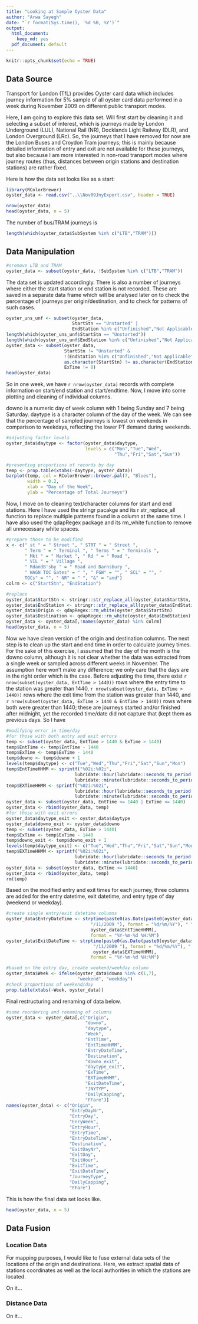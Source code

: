 ```yaml
---
title: "Looking at Sample Oyster Data"
author: "Arwa Sayegh"
date: "`r format(Sys.time(), '%d %B, %Y')`"
output:
  html_document:
    keep_md: yes
  pdf_document: default
---
```


```r
knitr::opts_chunk$set(echo = TRUE)
```

## Data Source

Transport for London (TfL) provides Oyster card data which includes journey information for 5% sample of all oyster card data performed in a week during November 2009 on different public transport modes.

Here, I am going to explore this data set. Will first start by cleaning it and selecting a subset of interest, which is journeys made by London Underground (LUL), National Rail (NR), Docklands Light Railway (DLR), and London Overground (LRc). So, the journeys that I have removed for now are the London Buses and Croydon Tram journeys; this is mainly because detailed information of entry and exit are not available for these journeys, but also because I am more interested in non-road transport modes where journey routes (thus, distances between origin stations and destination stations) are rather fixed.

Here is how the data set looks like as a start:

```r
library(RColorBrewer)
oyster_data <- read.csv("..\\Nov09JnyExport.csv", header = TRUE)
```

```r
nrow(oyster_data)
head(oyster_data, n = 5)
```

The number of bus/TRAM journeys is 

```r
length(which(oyster_data$SubSystem %in% c("LTB","TRAM")))
```

## Data Manipulation

```r
#sremove LTB and TRAM
oyster_data <- subset(oyster_data, !SubSystem %in% c("LTB","TRAM"))
```

The data set is updated accordingly. There is also a number of journeys where either the start station or end station is not recorded. These are saved in a separate data frame which will be analysed later on to check the percentage of journeys per origin/destination, and to check for patterns of such cases.

```r
oyster_uns_unf <- subset(oyster_data, 
                         StartStn == "Unstarted" | 
                         EndStation %in% c("Unfinished","Not Applicable"))
length(which(oyster_uns_unf$StartStn == "Unstarted"))
length(which(oyster_uns_unf$EndStation %in% c("Unfinished","Not Applicable")))
oyster_data <- subset(oyster_data, 
                      StartStn != "Unstarted" &
                      !(EndStation %in% c("Unfinished","Not Applicable")) & 
                      as.character(StartStn) != as.character(EndStation) & 
                      ExTime != 0)
head(oyster_data)
```

So in one week, we have `r nrow(oyster_data)` records with complete information on start/end station and start/endtime. Now, I move into some plotting and cleaning of individual columns.

downo is a numeric day of week column with 1 being Sunday and 7 being Saturday. daytype is a character column of the day of the week. We can see that the percentage of sampled journeys is lowest on weekends in comparison to weekdays, reflecting the lower PT demand during weekends.

```r
#adjusting factor levels
oyster_data$daytype <- factor(oyster_data$daytype, 
                              levels = c("Mon","Tue","Wed",
                                         "Thu","Fri","Sat","Sun"))

#presenting proportions of records by day
temp <- prop.table(xtabs(~daytype, oyster_data))
barplot(temp, col = RColorBrewer::brewer.pal(7, "Blues"), 
        width = 0.2,
        xlab = "Day of the Week", 
        ylab = "Percentage of Total Journeys")
```

Now, I move on to cleaning text/character columns for start and end stations. Here I have used the stringr pacakge and its r str_replace_all function to replace multiple patterns found in a column at the same time. I have also used the qdapRegex package and its rm_white function to remove all unnecessary white spaces.

```r
#prepare those to be modified
x <- c(" st " = " Street ", " STRT " = " Street ", 
       " Term " = " Terminal ", " Terms " = " Terminals ", 
       " Mkt " = " Market ", " Rd " = " Road ",
       " VIL " = " Village ", 
       " RdandB'sby " = " Road and Barnsbury ", 
       " WAGN TOC Gates" = " ", " FGW" = "", " SCL" = "", " 
       TOCs" = "", " NR" = " ", "&" = "and")
colrm <- c("StartStn", "EndStation")

#replace
oyster_data$StartStn <- stringr::str_replace_all(oyster_data$StartStn, x)
oyster_data$EndStation <- stringr::str_replace_all(oyster_data$EndStation, x)
oyster_data$Origin <- qdapRegex::rm_white(oyster_data$StartStn)
oyster_data$Destination <- qdapRegex::rm_white(oyster_data$EndStation)
oyster_data <- oyster_data[,!names(oyster_data) %in% colrm]
head(oyster_data, n = 5)
```

Now we have clean version of the origin and destination columns. The next step is to clean up the start and end time in order to calculate journey times. For the sake of this exercise, I assumed that the day of the month is the downo column, although it is not clear whether the data was extracted from a single week or sampled across different weeks in November. The assumption here won't make any difference; we only care that the days are in the right order which is the case. Before adjusting the time, there exist `r nrow(subset(oyster_data, EntTime > 1440))` rows where the entry time to the station was greater than 1440, `r nrow(subset(oyster_data, ExTime > 1440))` rows where the exit time from the station was greater than 1440, and `r nrow(subset(oyster_data, ExTime > 1440 & EntTime > 1440))` rows where both were greater than 1440; these are journeys started and/or finished after midnight, yet the recorded time/date did not capture that (kept them as previous days. So I have 


```r
#modifying error in time/day
#for those with both entry and exit errors
temp <- subset(oyster_data, EntTime > 1440 & ExTime > 1440)
temp$EntTime <- temp$EntTime - 1440
temp$ExTime <- temp$ExTime - 1440
temp$downo <- temp$downo + 1
levels(temp$daytype) <- c("Tue","Wed","Thu","Fri","Sat","Sun","Mon")
temp$EntTimeHHMM <- sprintf("%02i:%02i", 
                          lubridate::hour(lubridate::seconds_to_period(temp$EntTime*60)),
                          lubridate::minute(lubridate::seconds_to_period(temp$EntTime*60)))
temp$EXTimeHHMM <- sprintf("%02i:%02i", 
                          lubridate::hour(lubridate::seconds_to_period(temp$ExTime*60)),
                          lubridate::minute(lubridate::seconds_to_period(temp$ExTime*60)))
oyster_data <- subset(oyster_data, EntTime <= 1440 | ExTime <= 1440)
oyster_data <- rbind(oyster_data, temp)
#for those with exit errors
oyster_data$daytype_exit <- oyster_data$daytype
oyster_data$downo_exit <- oyster_data$downo
temp <- subset(oyster_data, ExTime > 1440)
temp$ExTime <- temp$ExTime - 1440
temp$downo_exit <- temp$downo_exit + 1
levels(temp$daytype_exit) <- c("Tue","Wed","Thu","Fri","Sat","Sun","Mon")
temp$EXTimeHHMM <- sprintf("%02i:%02i", 
                          lubridate::hour(lubridate::seconds_to_period(temp$ExTime*60)),
                          lubridate::minute(lubridate::seconds_to_period(temp$ExTime*60)))
oyster_data <- subset(oyster_data, ExTime <= 1440)
oyster_data <- rbind(oyster_data, temp)
rm(temp)
```

Based on the modified entry and exit times for each journey, three columns are added for the entry datetime, exit datetime, and entry type of day (weekend or weekday).

```r
#create single entry/exit datetime columns
oyster_data$EntryDateTime <- strptime(paste0(as.Date(paste0(oyster_data$downo, 
                                "/11/2009 "), format = "%d/%m/%Y"), " ", 
                                oyster_data$EntTimeHHMM),
                                format = "%Y-%m-%d %H:%M")
oyster_data$ExitDateTime <- strptime(paste0(as.Date(paste0(oyster_data$downo_exit, 
                                 "/11/2009 "), format = "%d/%m/%Y"), " ", 
                                 oyster_data$EXTimeHHMM),
                                format = "%Y-%m-%d %H:%M")

#based on the entry day, create weekend/weekday column
oyster_data$Week <- ifelse(oyster_data$downo %in% c(1,7), 
                           "weekend", "weekday")
#check proportions of weekend/day
prop.table(xtabs(~Week, oyster_data))

```

Final restructuring and renaming of data below.

```r
#some reordering and renaming of columns
oyster_data <- oyster_data[,c("Origin",
                              "downo",
                              "daytype",
                              "Week",
                              "EntTime",
                              "EntTimeHHMM",
                              "EntryDateTime",
                              "Destination",
                              "downo_exit",
                              "daytype_exit",
                              "ExTime",
                              "EXTimeHHMM",
                              "ExitDateTime",
                              "JNYTYP", 
                              "DailyCapping", 
                              "FFare")]
names(oyster_data) <- c("Origin",
                        "EntryDayNr",
                        "EntryDay",
                        "EnryWeek",
                        "EntryHour",
                        "EntryTime",
                        "EntryDateTime",
                        "Destination",
                        "ExitDayNr",
                        "ExitDay",
                        "ExitHour",
                        "ExitTime",
                        "ExitDateTime",
                        "JourneyType", 
                        "DailyCapping", 
                        "FFare")

```

This is how the final data set looks like.

```r
head(oyster_data, n = 5)
```

## Data Fusion
### Location Data

For mapping purposes, I would like to fuse external data sets of the locations of the origin and destinations. Here, we extract spatial data of stations coordinates as well as the local authorities in which the stations are located.

On it...

### Distance Data

On it...